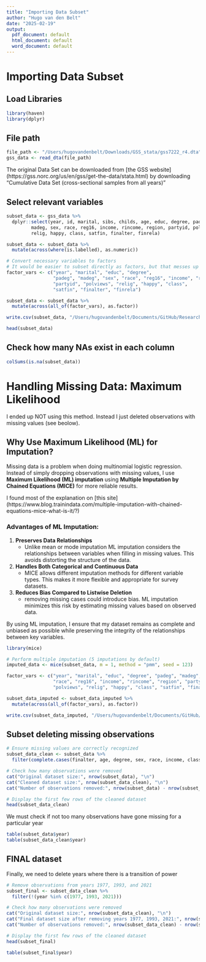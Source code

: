 ```yaml
---
title: "Importing Data Subset"
author: "Hugo van den Belt"
date: "2025-02-19"
output:
  pdf_document: default
  html_document: default
  word_document: default
---
```


# Importing Data Subset

## Load Libraries
```r
library(haven)
library(dplyr)
```


## File path
```r
file_path <- "/Users/hugovandenbelt/Downloads/GSS_stata/gss7222_r4.dta"
gss_data <- read_dta(file_path)
```


The original Data Set can be downloaded from [the GSS website] (https://gss.norc.org/us/en/gss/get-the-data/stata.html) by downloading "Cumulative Data Set (cross-sectional samples from all years)"

## Select relevant variables
```r
subset_data <- gss_data %>%
  dplyr::select(year, id, marital, sibs, childs, age, educ, degree, padeg, 
         madeg, sex, race, reg16, income, rincome, region, partyid, polviews, 
         relig, happy, class, satfin, finalter, finrela)

subset_data <- subset_data %>%
  mutate(across(where(is.labelled), as.numeric))

# Convert necessary variables to factors
# It would be easier to subset directly as factors, but that messes up the NA observations, hence this workaround
factor_vars <- c("year", "marital", "educ", "degree", 
                 "padeg", "madeg", "sex", "race", "reg16", "income", "rincome", "region", 
                 "partyid", "polviews", "relig", "happy", "class", 
                 "satfin", "finalter", "finrela")

subset_data <- subset_data %>%
  mutate(across(all_of(factor_vars), as.factor))

write.csv(subset_data, "/Users/hugovandenbelt/Documents/GitHub/Research Note EUR Recent Advancements/GSS_subset.csv", row.names = FALSE)

head(subset_data)
```

## Check how many NAs exist in each column
```r
colSums(is.na(subset_data))
```

# Handling Missing Data: Maximum Likelihood

I ended up NOT using this method. Instead I just deleted observations with missing values (see beolow).

## Why Use Maximum Likelihood (ML) for Imputation?

Missing data is a problem when doing multinomial logistic regression. Instead of simply dropping observations with missing values, I use **Maximum Likelihood (ML) imputation** using **Multiple Imputation by Chained Equations (MICE)** for more reliable results.

I found most of the explanation on [this site] (https://www.blog.trainindata.com/multiple-imputation-with-chained-equations-mice-what-is-it/?)

### **Advantages of ML Imputation:**
1. **Preserves Data Relationships**  
   - Unlike mean or mode imputation ML imputation considers the relationships between variables when filling in missing values. This avoids distorting the structure of the data.

2. **Handles Both Categorical and Continuous Data**  
   - MICE allows different imputation methods for different variable types. This makes it more flexible and appropriate for survey datasets.

3. **Reduces Bias Compared to Listwise Deletion**  
   - removing missing cases could introduce bias. ML imputation minimizes this risk by estimating missing values based on observed data.

By using ML imputation, I ensure that my dataset remains as complete and unbiased as possible while preserving the integrity of the relationships between key variables.


```r
library(mice)   

# Perform multiple imputation (5 imputations by default)
imputed_data <- mice(subset_data, m = 1, method = "pmm", seed = 123)

```

```r
factor_vars <- c("year", "marital", "educ", "degree", "padeg", "madeg", "sex", 
                 "race", "reg16", "income", "rincome", "region", "partyid", 
                 "polviews", "relig", "happy", "class", "satfin", "finalter", "finrela")

subset_data_imputed <- subset_data_imputed %>%
  mutate(across(all_of(factor_vars), as.factor))

```

```r
write.csv(subset_data_imputed, "/Users/hugovandenbelt/Documents/GitHub/Research Note EUR Recent Advancements/GSS_subset_imputed.csv", row.names = FALSE)
```


## Subset deleting missing observations

```r
# Ensure missing values are correctly recognized
subset_data_clean <- subset_data %>%
  filter(complete.cases(finalter, age, degree, sex, race, income, class))

# Check how many observations were removed
cat("Original dataset size:", nrow(subset_data), "\n")
cat("Cleaned dataset size:", nrow(subset_data_clean), "\n")
cat("Number of observations removed:", nrow(subset_data) - nrow(subset_data_clean), "\n")

# Display the first few rows of the cleaned dataset
head(subset_data_clean)

```


We must check if not too many observations have gone missing for a particular year

```r
table(subset_data$year)
table(subset_data_clean$year)
```

## FINAL dataset

Finally, we need to delete years where there is a transition of power

```r
# Remove observations from years 1977, 1993, and 2021
subset_final <- subset_data_clean %>%
  filter(!(year %in% c(1977, 1993, 2021)))

# Check how many observations were removed
cat("Original dataset size:", nrow(subset_data_clean), "\n")
cat("Final dataset size after removing years 1977, 1993, 2021:", nrow(subset_final), "\n")
cat("Number of observations removed:", nrow(subset_data_clean) - nrow(subset_final), "\n")

# Display the first few rows of the cleaned dataset
head(subset_final)

table(subset_final$year)

```



